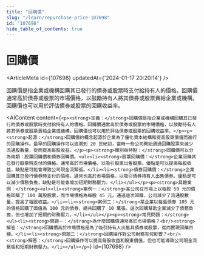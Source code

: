 ```yaml
---
title: "回購價"
slug: "/learn/repurchase-price-107698"
id: "107698"
hide_table_of_contents: true
---
```



# 回購價

<ArticleMeta id={107698} updatedAt={'2024-01-17 20:20:14'} />
<div className='border-solid border-b border-t-0 my-4 border-[var(--ifm-color-gray-300)]' />

回購價是指企業或機構回購其已發行的債券或股票時支付給持有人的價格。回購價通常高於債券或股票的市場價格，以鼓勵持有人將其債券或股票賣給企業或機構。回購價也可以用於評估債券或股票的回購收益率。

<AIContent content={`<p><strong>定義：</strong>回購價是指企業或機構回購其已發行的債券或股票時支付給持有人的價格。回購價通常高於債券或股票的市場價格，以鼓勵持有人將其債券或股票賣給企業或機構。回購價也可以用於評估債券或股票的回購收益率。</p><p><strong>起源：</strong>回購價的概念起源於企業為了優化資本結構和提高股東價值而進行的回購操作。最早的回購操作可以追溯到 20 世紀初，當時一些公司開始通過回購股票來減少流通股數量，從而提高每股收益。</p><p><strong>類別與特點：</strong>回購價可以分為兩類：股票回購價和債券回購價。<ul><li><strong>股票回購價：</strong>企業回購其已發行股票時支付的價格。通常高於市場價格，以吸引股東出售股票。優點是可以提高每股收益，缺點是可能會導致公司現金流緊張。</li><li><strong>債券回購價：</strong>企業回購其已發行債券時支付的價格。通常也高於市場價格，以吸引債券持有人出售債券。優點是可以減少債務負擔，缺點是可能會增加短期財務壓力。</li></ul></p><p><strong>具體案例：</strong><ul><li><strong>案例一：</strong>某公司在市場上以每股 50 元的價格回購了 100 萬股股票，而市場價格為每股 45 元。通過這次回購，公司減少了流通股數量，提高了每股收益。</li><li><strong>案例二：</strong>某企業以每張債券 105 元的價格回購了面值為 100 元的債券，總共回購了 10 萬張。這次回購幫助企業減少了債務負擔，但也增加了短期的財務壓力。</li></ul></p><p><strong>常見問題：</strong><ul><li><strong>問題一：</strong>為什麼回購價通常高於市場價格？<br/><strong>解答：</strong>回購價高於市場價格是為了吸引持有人出售其債券或股票，從而實現回購目標。</li><li><strong>問題二：</strong>回購操作對公司財務有何影響？<br/><strong>解答：</strong>回購操作可以提高每股收益和股東價值，但也可能導致公司現金流緊張和短期財務壓力。</li></ul></p>`} id={107698} />
